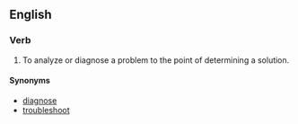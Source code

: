 ==English==

===Verb===
{{en-infl-reg-consonant|debug||g}}
# To analyze or diagnose a problem to the point of determining a solution.

====Synonyms====
*[[diagnose]]
*[[troubleshoot]]